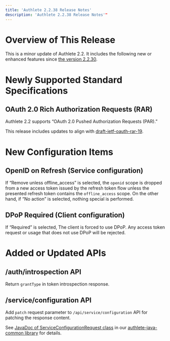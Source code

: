 ```yaml
---
title: 'Authlete 2.2.38 Release Notes'
description: 'Authlete 2.2.38 Release Notes'"
---
```


# Overview of This Release

This is a minor update of Authlete 2.2. It includes the following new or enhanced features since [the version 2.2.30](../2.2.30).

# Newly Supported Standard Specifications

## OAuth 2.0 Rich Authorization Requests (RAR)

Authlete 2.2 supports “OAuth 2.0 Pushed Authorization Requests (PAR).”

This release includes updates to align with [draft-ietf-oauth-rar-19](https://datatracker.ietf.org/doc/html/draft-ietf-oauth-rar-19).

# New Configuration Items

## OpenID on Refresh (Service configuration)

If “Remove unless offline_access” is selected, the `openid` scope is dropped from a new access token issued by the refresh token flow unless the presented refresh token contains the `offline_access` scope. On the other hand, if “No action” is selected, nothing special is performed.

## DPoP Required (Client configuration)

If “Required” is selected, The client is forced to use DPoP. Any access token request or usage that does not use DPoP will be rejected.

# Added or Updated APIs

## /auth/introspection API

Return `grantType` in token introspection response.

## /service/configuration API

Add `patch` request parameter to `/api/service/configuration` API for patching the response content.

See [JavaDoc of ServiceConfigurationRequest class](https://authlete.github.io/authlete-java-common/com/authlete/common/dto/ServiceConfigurationRequest.html) in our [authlete-java-common library](https://github.com/authlete/authlete-java-common/) for details.
